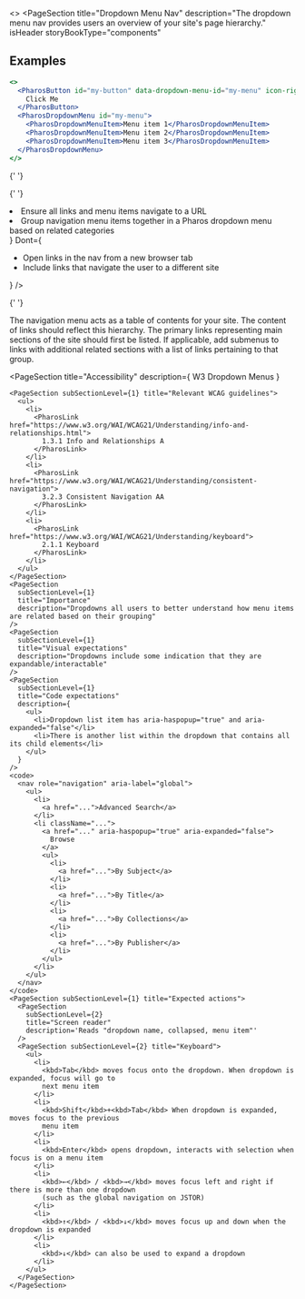 
<>
  <PageSection
    title="Dropdown Menu Nav"
    description="The dropdown menu nav provides users an overview of your site's page hierarchy."
    isHeader
    storyBookType="components"
  ></PageSection>

## Examples

```jsx live
<>
  <PharosButton id="my-button" data-dropdown-menu-id="my-menu" icon-right="chevron-down">
    Click Me
  </PharosButton>
  <PharosDropdownMenu id="my-menu">
    <PharosDropdownMenuItem>Menu item 1</PharosDropdownMenuItem>
    <PharosDropdownMenuItem>Menu item 2</PharosDropdownMenuItem>
    <PharosDropdownMenuItem>Menu item 3</PharosDropdownMenuItem>
  </PharosDropdownMenu>
</>
```

{' '}

<PageSection
  topMargin
  title="Usage"
  description="Dropdown menu navs include a list of links that move users between sections of the application."
/>

{' '}

<PageSection title="Best practices">
  <BestPractices
    Do={
      <ul>
        <li>Ensure all links and menu items navigate to a URL</li>
        <li>
          Group navigation menu items together in a Pharos dropdown menu based on related categories
        </li>
      </ul>
    }
    Dont={
      <ul>
        <li>Open links in the nav from a new browser tab</li>
        <li>Include links that navigate the user to a different site</li>
      </ul>
    }
  />
</PageSection>

{' '}

<PageSection title="Content guidelines">
  <p>
    The navigation menu acts as a table of contents for your site. The content of links should
    reflect this hierarchy. The primary links representing main sections of the site should first be
    listed. If applicable, add submenus to links with additional related sections with a list of
    links pertaining to that group.
  </p>
</PageSection>

  <PageSection
    title="Accessibility"
    description={
      <PharosLink href="https://www.w3.org/WAI/tutorials/menus/flyout/">W3 Dropdown Menus</PharosLink>
    }
  >
    <PageSection subSectionLevel={1} title="Relevant WCAG guidelines">
      <ul>
        <li>
          <PharosLink href="https://www.w3.org/WAI/WCAG21/Understanding/info-and-relationships.html">
            1.3.1 Info and Relationships A
          </PharosLink>
        </li>
        <li>
          <PharosLink href="https://www.w3.org/WAI/WCAG21/Understanding/consistent-navigation">
            3.2.3 Consistent Navigation AA
          </PharosLink>
        </li>
        <li>
          <PharosLink href="https://www.w3.org/WAI/WCAG21/Understanding/keyboard">
            2.1.1 Keyboard
          </PharosLink>
        </li>
      </ul>
    </PageSection>
    <PageSection
      subSectionLevel={1}
      title="Importance"
      description="Dropdowns all users to better understand how menu items are related based on their grouping"
    />
    <PageSection
      subSectionLevel={1}
      title="Visual expectations"
      description="Dropdowns include some indication that they are expandable/interactable"
    />
    <PageSection
      subSectionLevel={1}
      title="Code expectations"
      description={
        <ul>
          <li>Dropdown list item has aria-haspopup="true" and aria-expanded="false"</li>
          <li>There is another list within the dropdown that contains all its child elements</li>
        </ul>
      }
    />
    <code>
      <nav role="navigation" aria-label="global">
        <ul>
          <li>
            <a href="...">Advanced Search</a>
          </li>
          <li className="...">
            <a href="..." aria-haspopup="true" aria-expanded="false">
              Browse
            </a>
            <ul>
              <li>
                <a href="...">By Subject</a>
              </li>
              <li>
                <a href="...">By Title</a>
              </li>
              <li>
                <a href="...">By Collections</a>
              </li>
              <li>
                <a href="...">By Publisher</a>
              </li>
            </ul>
          </li>
        </ul>
      </nav>
    </code>
    <PageSection subSectionLevel={1} title="Expected actions">
      <PageSection
        subSectionLevel={2}
        title="Screen reader"
        description='Reads "dropdown name, collapsed, menu item"'
      />
      <PageSection subSectionLevel={2} title="Keyboard">
        <ul>
          <li>
            <kbd>Tab</kbd> moves focus onto the dropdown. When dropdown is expanded, focus will go to
            next menu item
          </li>
          <li>
            <kbd>Shift</kbd>+<kbd>Tab</kbd> When dropdown is expanded, moves focus to the previous
            menu item
          </li>
          <li>
            <kbd>Enter</kbd> opens dropdown, interacts with selection when focus is on a menu item
          </li>
          <li>
            <kbd>←</kbd> / <kbd>→</kbd> moves focus left and right if there is more than one dropdown
            (such as the global navigation on JSTOR)
          </li>
          <li>
            <kbd>↑</kbd> / <kbd>↓</kbd> moves focus up and down when the dropdown is expanded
          </li>
          <li>
            <kbd>↓</kbd> can also be used to expand a dropdown
          </li>
        </ul>
      </PageSection>
    </PageSection>
  </PageSection>
</>
